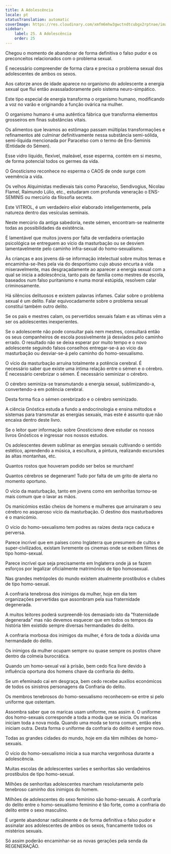 ```yaml
---
title: A Adolescência
locale: pt
statusTranslation: automatic
coverImage: https://res.cloudinary.com/xmfm6mhw3gwctndtcubgx2rptnae/image/upload/v1740337243/small_cover_educacion_fundamental_a051170f1c.webp
sidebar:
    label: 25. A Adolescência
    order: 25
---
```

Chegou o momento de abandonar de forma definitiva o falso pudor e os preconceitos relacionados com o problema sexual.

É necessário compreender de forma clara e precisa o problema sexual dos adolescentes de ambos os sexos.

Aos catorze anos de idade aparece no organismo do adolescente a energia sexual que flui então avassaladoramente pelo sistema neuro-simpático.

Este tipo especial de energia transforma o organismo humano, modificando a voz no varão e originando a função ovárica na mulher.

O organismo humano é uma autêntica fábrica que transforma elementos grosseiros em finas substâncias vitais.

Os alimentos que levamos ao estômago passam múltiplas transformações e refinamentos até culminar definitivamente nessa substância semi-sólida, semi-líquida mencionada por Paracelso com o termo de Ens-Seminis (Entidade do Sémen).

Esse vidro líquido, flexível, maleável, esse esperma, contém em si mesmo, de forma potencial todos os germes da vida.

O Gnosticismo reconhece no esperma o CAOS de onde surge com veemência a vida.

Os velhos Alquimistas medievais tais como Paracelso, Sendivogius, Nicolau Flamel, Raimundo Lúlio, etc., estudaram com profunda veneração o ENS-SEMINIS ou mercúrio da filosofia secreta.

Este VITRIOL, é um verdadeiro elixir elaborado inteligentemente, pela natureza dentro das vesículas seminais.

Neste mercúrio da antiga sabedoria, neste sémen, encontram-se realmente todas as possibilidades da existência.

É lamentável que muitos jovens por falta de verdadeira orientação psicológica se entreguem ao vício da masturbação ou se desviem lamentavelmente pelo caminho infra-sexual do homo-sexualismo.

Às crianças e aos jovens dá-se informação intelectual sobre muitos temas e encaminha-se-lhes pela via do desportismo cujo abuso encurta a vida miseravelmente, mas desgraçadamente ao aparecer a energia sexual com a qual se inicia a adolescência, tanto pais de família como mestres de escola, baseados num falso puritanismo e numa moral estúpida, resolvem calar criminosamente.

Há silêncios delituosos e existem palavras infames. Calar sobre o problema sexual é um delito. Falar equivocadamente sobre o problema sexual constitui também outro delito.

Se os pais e mestres calam, os pervertidos sexuais falam e as vítimas vêm a ser os adolescentes inexperientes.

Se o adolescente não pode consultar pais nem mestres, consultará então os seus companheiros de escola possivelmente já desviados pelo caminho errado. O resultado não se deixa esperar por muito tempo e o novo adolescente seguindo falsos conselhos entregar-se-á ao vício da masturbação ou desviar-se-á pelo caminho do homo-sexualismo.

O vício da masturbação arruína totalmente a potência cerebral. É necessário saber que existe uma íntima relação entre o sémen e o cérebro. É necessário cerebrizar o sémen. É necessário seminizar o cérebro.

O cérebro seminiza-se transmutando a energia sexual, sublimizando-a, convertendo-a em potência cerebral.

Desta forma fica o sémen cerebrizado e o cérebro seminizado.

A ciência Gnóstica estuda a fundo a endocrinologia e ensina métodos e sistemas para transmutar as energias sexuais, mas este é assunto que não encaixa dentro deste livro.

Se o leitor quer informação sobre Gnosticismo deve estudar os nossos livros Gnósticos e ingressar nos nossos estudos.

Os adolescentes devem sublimar as energias sexuais cultivando o sentido estético, aprendendo a música, a escultura, a pintura, realizando excursões às altas montanhas, etc.

Quantos rostos que houveram podido ser belos se murcham!

Quantos cérebros se degeneram! Tudo por falta de um grito de alerta no momento oportuno.

O vício da masturbação, tanto em jovens como em senhoritas tornou-se mais comum que o lavar as mãos.

Os manicómios estão cheios de homens e mulheres que arruinaram o seu cérebro no asqueroso vício da masturbação. O destino dos masturbadores é o manicómio.

O vício do homo-sexualismo tem podres as raízes desta raça caduca e perversa.

Parece incrível que em países como Inglaterra que presumem de cultos e super-civilizados, existam livremente os cinemas onde se exibem filmes de tipo homo-sexual.

Parece incrível que seja precisamente em Inglaterra onde já se fazem esforços por legalizar oficialmente matrimónios de tipo homosexual.

Nas grandes metrópoles do mundo existem atualmente prostíbulos e clubes de tipo homo-sexual.

A confraria tenebrosa dos inimigos da mulher, hoje em dia tem organizações pervertidas que assombram pela sua fraternidade degenerada.

A muitos leitores poderá surpreendê-los demasiado isto da "fraternidade degenerada" mas não devemos esquecer que em todos os tempos da história têm existido sempre diversas hermandades do delito.

A confraria morbosa dos inimigos da mulher, é fora de toda a dúvida uma hermandade do delito.

Os inimigos da mulher ocupam sempre ou quase sempre os postos chave dentro da colmeia burocrática.

Quando um homo-sexual vai à prisão, bem cedo fica livre devido à influência oportuna dos homens chave da confraria do delito.

Se um efeminado cai em desgraça, bem cedo recebe auxílios económicos de todos os sinistros personagens da Confraria do delito.

Os membros tenebrosos do homo-sexualismo reconhecem-se entre si pelo uniforme que ostentam.

Assombra saber que os maricas usam uniforme, mas assim é. O uniforme dos homo-sexuais corresponde a toda a moda que se inicia. Os maricas iniciam toda a nova moda. Quando uma moda se torna comum, então eles iniciam outra. Desta forma o uniforme da confraria do delito é sempre novo.

Todas as grandes cidades do mundo, hoje em dia têm milhões de homo-sexuais.

O vício do homo-sexualismo inicia a sua marcha vergonhosa durante a adolescência.

Muitas escolas de adolescentes varões e senhoritas são verdadeiros prostíbulos de tipo homo-sexual.

Milhões de senhoritas adolescentes marcham resolutamente pelo tenebroso caminho dos inimigos do homem.

Milhões de adolescentes do sexo feminino são homo-sexuais. A confraria do delito entre o homo-sexualismo feminino é tão forte, como a confraria do delito entre o sexo masculino.

É urgente abandonar radicalmente e de forma definitiva o falso pudor e assinalar aos adolescentes de ambos os sexos, francamente todos os mistérios sexuais.

Só assim poderão encaminhar-se as novas gerações pela senda da REGENERAÇÃO.

